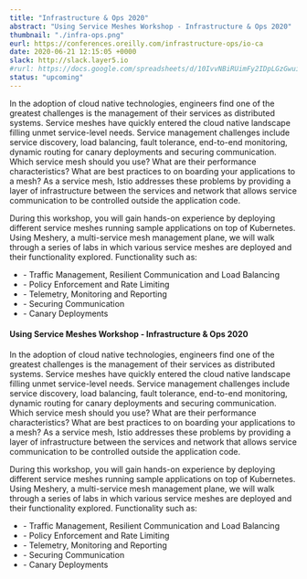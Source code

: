```yaml
---
title: "Infrastructure & Ops 2020"
abstract: "Using Service Meshes Workshop - Infrastructure & Ops 2020"
thumbnail: "./infra-ops.png"
eurl: https://conferences.oreilly.com/infrastructure-ops/io-ca
date: 2020-06-21 12:15:05 +0000
slack: http://slack.layer5.io
#rurl: https://docs.google.com/spreadsheets/d/10IvvNBiRUimFy2IDpLGzGwuiiVl3vFstN7Bx8fJDB0c/edit?usp=sharing
status: "upcoming"
---  
```


In the adoption of cloud native technologies, engineers find one of the greatest challenges is the management of their services as distributed systems. Service meshes have quickly entered the cloud native landscape filling unmet service-level needs. Service management challenges include service discovery, load balancing, fault tolerance, end-to-end monitoring, dynamic routing for canary deployments and securing communication. Which service mesh should you use? What are their performance characteristics? What are best practices to on boarding your applications to a mesh? As a service mesh, Istio addresses these problems by providing a layer of infrastructure between the services and network that allows service communication to be controlled outside the application code.

During this workshop, you will gain hands-on experience by deploying different service meshes running sample applications on top of Kubernetes. Using Meshery, a multi-service mesh management plane, we will walk through a series of labs in which various service meshes are deployed and their functionality explored. Functionality such as:

<ul>
<li>- Traffic Management, Resilient Communication and Load Balancing
<li>-  Policy Enforcement and Rate Limiting
<li>-  Telemetry, Monitoring and Reporting
<li>-  Securing Communication
<li>-  Canary Deployments
</ul>

<h4>Using Service Meshes Workshop - Infrastructure & Ops 2020</strong></h4>
In the adoption of cloud native technologies, engineers find one of the greatest challenges is the management of their services as distributed systems. Service meshes have quickly entered the cloud native landscape filling unmet service-level needs. Service management challenges include service discovery, load balancing, fault tolerance, end-to-end monitoring, dynamic routing for canary deployments and securing communication. Which service mesh should you use? What are their performance characteristics? What are best practices to on boarding your applications to a mesh? As a service mesh, Istio addresses these problems by providing a layer of infrastructure between the services and network that allows service communication to be controlled outside the application code.

During this workshop, you will gain hands-on experience by deploying different service meshes running sample applications on top of Kubernetes. Using Meshery, a multi-service mesh management plane, we will walk through a series of labs in which various service meshes are deployed and their functionality explored. Functionality such as:
<ul>
<li>- Traffic Management, Resilient Communication and Load Balancing
<li>-  Policy Enforcement and Rate Limiting
<li>-  Telemetry, Monitoring and Reporting
<li>-  Securing Communication
<li>-  Canary Deployments
</ul>